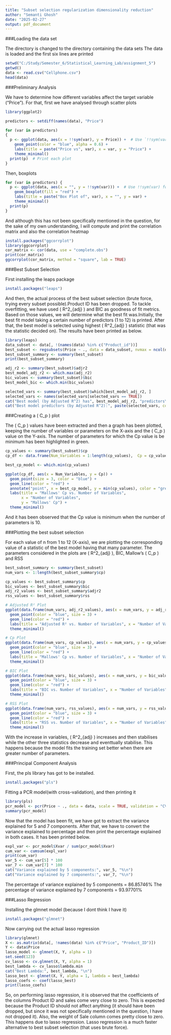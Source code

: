 ---
title: "Subset selection regularization dimensionality reduction"
author: "Semanti Ghosh"
date: "2025-02-27"
output: pdf_document
---

###Loading the data set

The directory is changed to the directory containing the data sets
The data is loaded and the first six lines are printed

```{r}
setwd("C:/Study/Semester_6/Statistical_Learning_Lab/assignment_5")
getwd()
data <- read.csv("Cellphone.csv")
head(data)
```

###Preliminary Analysis

We have to determine how different variables affect the target variable ("Price"). 
For that, first we have analysed through scatter plots

```{r}
library(ggplot2)  

predictors <- setdiff(names(data), "Price")

for (var in predictors)
{
  p <- ggplot(data, aes(x = !!sym(var), y = Price)) +  # Use `!!sym(var)` inside aes()
    geom_point(color = "blue", alpha = 0.6) + 
    labs(title = paste("Price vs", var), x = var, y = "Price") + 
    theme_minimal()
  print(p)  # Print each plot
}
```

Then, boxplots
```{r}
for (var in predictors) {
  p <- ggplot(data, aes(x = "", y = !!sym(var))) +  # Use !!sym(var) for tidy evaluation
    geom_boxplot(fill = "red") + 
    labs(title = paste("Box Plot of", var), x = "", y = var) + 
    theme_minimal()
  print(p)
}
```

And although this has not been specifically mentioned in the question, for the sake of my own understanding, I will compute and print the correlation matrix and also the correlation heatmap
```{r}
install.packages("ggcorrplot")
library(ggcorrplot)
cor_matrix <- cor(data, use = "complete.obs")  
print(cor_matrix)
ggcorrplot(cor_matrix, method = "square", lab = TRUE)
```


###Best Subset Selection

First installing the leaps package
```{r}
install.packages("leaps")
```

And then, the actual process of the best subset selection (brute force, trying every subset possible).Product ID has been dropped. To tackle overfitting, we have used \( R^2_{adj} \) and BIC as goodness of fit metrics. Based on those values, we will determine what the best fit was.Initially, the best fit model taking a certain number of predictors (1 to 12) is printed. After that, the best model is selected using highest \( R^2_{adj} \) statistic (that was the statistic decided on). The results have been printed as below.
```{r}
library(leaps)
data_subset <- data[, !(names(data) %in% c("Product_id"))]
best_subset <- regsubsets(Price ~ ., data = data_subset, nvmax = ncol(data_subset) - 1)
best_subset_summary <- summary(best_subset)
print(best_subset_summary)

adj_r2 <- summary(best_subset)$adjr2
best_model_adj_r2 <- which.max(adj_r2)
bic_values <- summary(best_subset)$bic
best_model_bic <- which.min(bic_values)

selected_vars <- summary(best_subset)$which[best_model_adj_r2, ]
selected_vars <- names(selected_vars[selected_vars == TRUE])
cat("Best model (by Adjusted R^2) has", best_model_adj_r2, "predictors\n")
cat("Best model predictors (by Adjusted R^2):", paste(selected_vars, collapse=", "), "\n")
```

###Creating a \( C_p \) plot 

The \( C_p \) values have been extracted and then a graph has been plotted, keeping the number of variables or parameters on the X-axis and the \( C_p \) value on the Y-axis. The number of parameters for which the Cp value is be minimum has been highlighted in green.

```{r}
cp_values <- summary(best_subset)$cp
cp_df <- data.frame(Num_Variables = 1:length(cp_values),  Cp = cp_values)

best_cp_model <- which.min(cp_values)

ggplot(cp_df, aes(x = Num_Variables, y = Cp)) +
  geom_point(size = 3, color = "blue") +  
  geom_line(color = "red") +
  annotate("point", x = best_cp_model, y = min(cp_values), color = "green", size = 4) + 
  labs(title = "Mallows' Cp vs. Number of Variables",
       x = "Number of Variables",
       y = "Mallows' Cp") +
  theme_minimal()
```
And it has been observed that the Cp value is minimum when the number of parameters is 10.



###Plotting the best subset selection

For each value of n from 1 to 12 (X-axis), we are plotting the corresponding value of a statistic of the best model having that many parameter. The parameters considered in the plots are \( R^2_{adj} \), BIC, Mallow's \( C_p \) and RSS  
```{r}
best_subset_summary <- summary(best_subset)
num_vars <- 1:length(best_subset_summary$cp)

cp_values <- best_subset_summary$cp
bic_values <- best_subset_summary$bic
adj_r2_values <- best_subset_summary$adjr2
rss_values <- best_subset_summary$rss

# Adjusted R² Plot
ggplot(data.frame(num_vars, adj_r2_values), aes(x = num_vars, y = adj_r2_values)) +
  geom_point(color = "blue", size = 3) +
  geom_line(color = "red") +
  labs(title = "Adjusted R² vs. Number of Variables", x = "Number of Variables", y = "Adjusted R²") +
  theme_minimal()

# Cp Plot
ggplot(data.frame(num_vars, cp_values), aes(x = num_vars, y = cp_values)) +
  geom_point(color = "blue", size = 3) +
  geom_line(color = "red") +
  labs(title = "Mallows' Cp vs. Number of Variables", x = "Number of Variables", y = "Cp") +
  theme_minimal()

# BIC Plot
ggplot(data.frame(num_vars, bic_values), aes(x = num_vars, y = bic_values)) +
  geom_point(color = "blue", size = 3) +
  geom_line(color = "red") +
  labs(title = "BIC vs. Number of Variables", x = "Number of Variables", y = "BIC") +
  theme_minimal()

# RSS Plot
ggplot(data.frame(num_vars, rss_values), aes(x = num_vars, y = rss_values)) +
  geom_point(color = "blue", size = 3) +
  geom_line(color = "red") +
  labs(title = "RSS vs. Number of Variables", x = "Number of Variables", y = "RSS") +
  theme_minimal()

```
With the increase in variables, \( R^2_{adj} \) increases and then stabilises while the other three statistics decrease and eventtually stabilise. This happens because the model fits the training set better when there are greater number of parameters.



###Principal Component Analysis

First, the pls library has got to be installed. 
```{r}
install.packages("pls")
```


Fitting a PCR model(with cross-validation), and then printing it
```{r}
library(pls)
pcr_model <- pcr(Price ~ ., data = data, scale = TRUE, validation = "CV")
summary(pcr_model)
```

Now that the model has been fit, we have got to extract the variance explained for 5 and 7 components. After that, we have to convert the variance explained to percentage and then print the percentage explained in both cases. It has been printed below.
```{r}
expl_var <- pcr_model$Xvar / sum(pcr_model$Xvar)
cum_var <- cumsum(expl_var)
print(cum_var)
var_5 <- cum_var[5] * 100  
var_7 <- cum_var[7] * 100  
cat("Variance explained by 5 components:", var_5, "%\n")
cat("Variance explained by 7 components:", var_7, "%\n")
```
The percentage of variance explained by 5 components = 86.85746%
The percentage of variance explained by 7 components = 93.97701%



###Lasso Regression

Installing the glmnet model (because I dont think I have it)
```{r}
install.packages("glmnet")
```

Now carrying out the actual lasso regression 
```{r}
library(glmnet)
X <- as.matrix(data[, !names(data) %in% c("Price", "Product_ID")])  
Y <- data$Price  
lasso_model <- glmnet(X, Y, alpha = 1)
set.seed(123)  
cv_lasso <- cv.glmnet(X, Y, alpha = 1)  
best_lambda <- cv_lasso$lambda.min  
cat("Best Lambda:", best_lambda, "\n")
lasso_best <- glmnet(X, Y, alpha = 1, lambda = best_lambda)
lasso_coefs <- coef(lasso_best)
print(lasso_coefs)
```
So, on performing lasso regression, it is observed that the coefficients of the columns Product ID and sales come very close to zero. This is expected because the Product ID should not affect anything (it should have been dropped, but since it was not specifically mentioned in the question, I have not dropped it). Also, the weight of Sale column comes pretty close to zero. This happens due to lasso regression. Lasso regression is a much faster alternative to best subset selection (that uses brute force).







